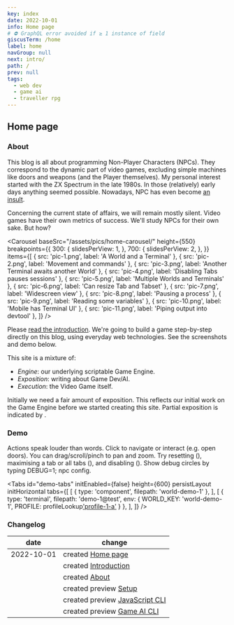 ```yaml
---
key: index
date: 2022-10-01
info: Home page
# ⛔️ GraphQL error avoided if ≥ 1 instance of field
giscusTerm: /home
label: home
navGroup: null
next: intro/
path: /
prev: null
tags:
  - web dev
  - game ai
  - traveller rpg
---
```



## Home page

### About

This blog is all about programming Non-Player Characters (NPCs).
They correspond to the dynamic part of video games,
excluding simple machines like doors and weapons (and the Player themselves).
My personal interest started with the ZX Spectrum in the late 1980s.
In those (relatively) early days anything seemed possible.
Nowadays, NPC has even become [an insult](https://en.wikipedia.org/wiki/NPC_(meme)).

Concerning the current state of affairs, we will remain mostly silent.
Video games have their own metrics of success.
We'll study NPCs for their own sake.
But how?

<!-- Won't it be a bit dry? -->


<Carousel
  baseSrc="/assets/pics/home-carousel/"
  height={550}
  breakpoints={{
    300: {
      slidesPerView: 1,
    },
    700: {
      slidesPerView: 2,
    },
  }}
  items={[
    { src: 'pic-1.png', label: 'A World and a Terminal' },
    { src: 'pic-2.png', label: 'Movement and commands' },
    { src: 'pic-3.png', label: 'Another Terminal awaits another World' },
    { src: 'pic-4.png', label: 'Disabling Tabs pauses sessions' },
    { src: 'pic-5.png', label: 'Multiple Worlds and Terminals' },
    { src: 'pic-6.png', label: 'Can resize Tab and Tabset' },
    { src: 'pic-7.png', label: 'Widescreen view' },
    { src: 'pic-8.png', label: 'Pausing a process' },
    { src: 'pic-9.png', label: 'Reading some variables' },
    { src: 'pic-10.png', label: 'Mobile has Terminal UI' },
    { src: 'pic-11.png', label: 'Piping output into devtool' },
  ]}
/>

Please [read the introduction](/intro/).
We're going to build a game step-by-step directly on this blog,
using everyday web technologies.
See the screenshots and demo below.

This site is a mixture of:
- _Engine_: our underlying scriptable Game Engine.
- _Exposition_: writing about Game Dev/AI.
- _Execution_: the Video Game itself.

Initially we need a fair amount of exposition.
This reflects our initial work on the Game Engine before we started creating this site.
Partial exposition is indicated by <RoadWorksIcon bottom />.


### Demo

Actions speak louder than words.
Click to navigate or interact (e.g. open doors).
You can drag/scroll/pinch to pan and zoom.
Try resetting (<Icon icon="refresh" small inline />), maximising a tab or all tabs (<Icon icon="expand" small inline />), and disabling (<Icon icon="cross-circle" small inline />).
Show debug circles by typing <InlineCode copy>DEBUG=1; npc config</InlineCode>.

<Tabs
  id="demo-tabs"
  initEnabled={false}
  height={600}
  persistLayout
  initHorizontal
  tabs={[
    [
      { type: 'component', filepath: 'world-demo-1' },
    ],
    [
      { type: 'terminal', filepath: 'demo-1@test', env: { WORLD_KEY: 'world-demo-1', PROFILE: profileLookup['profile-1-a']() } },
    ],
  ]}
/>

### Changelog

| date | change |
| --- | ----------- |
| 2022-10-01 | created [Home page](/) |
|  | created [Introduction](/intro/intro) |
|  | created [About](/about) |
|  | created preview [Setup](/intro/setup) |
|  | created preview [JavaScript CLI](/intro/js-cli) |
|  | created preview [Game AI CLI](/intro/ai-cli) |

<Comments
  id="comments"
  term="/"
/>
